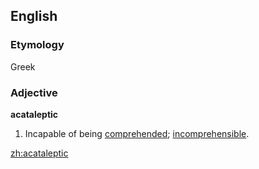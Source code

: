 ==English==

===Etymology===
Greek
===Adjective===
'''acataleptic'''

#Incapable of being [[comprehend]]ed; [[incomprehensible]].

[[zh:acataleptic]]